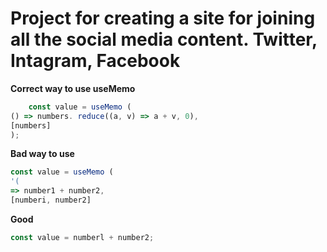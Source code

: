 
# Project for creating a site for joining all the social media content. Twitter, Intagram, Facebook

**Correct way to use useMemo** 

```js
    const value = useMemo (
() => numbers. reduce((a, v) => a + v, 0),
[numbers]
);
```

**Bad way to use**
```js
const value = useMemo (
'(
=> number1 + number2,
[numberi, number2]
```
**Good**
```js
const value = numberl + number2;
```



